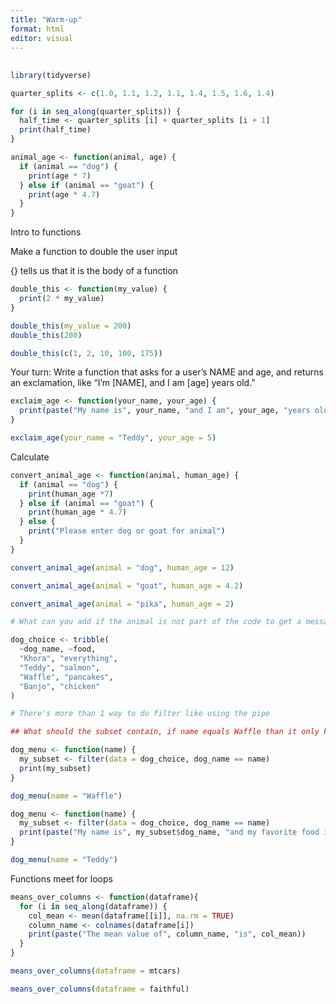 ```yaml
---
title: "Warm-up"
format: html
editor: visual
---
```


## 

```r
library(tidyverse)
```

```r
quarter_splits <- c(1.0, 1.1, 1.2, 1.1, 1.4, 1.5, 1.6, 1.4)

for (i in seq_along(quarter_splits)) {
  half_time <- quarter_splits [i] + quarter_splits [i + 1]
  print(half_time)
}
```

```r
animal_age <- function(animal, age) {
  if (animal == "dog") {
    print(age * 7)
  } else if (animal == "goat") {
    print(age * 4.7)
  }
}
```

Intro to functions

Make a function to double the user input

{} tells us that it is the body of a function

```r
double_this <- function(my_value) {
  print(2 * my_value)
}

double_this(my_value = 200)
double_this(200)

double_this(c(1, 2, 10, 100, 175))
```

Your turn: Write a function that asks for a user's NAME and age, and returns an exclamation, like "I'm \[NAME\], and I am \[age\] years old."

```r
exclaim_age <- function(your_name, your_age) {
  print(paste("My name is", your_name, "and I am", your_age, "years old!"))
}

exclaim_age(your_name = "Teddy", your_age = 5)
```

Calculate

```r
convert_animal_age <- function(animal, human_age) {
  if (animal == "dog") {
    print(human_age *7)
  } else if (animal == "goat") {
    print(human_age * 4.7)
  } else {
    print("Please enter dog or goat for animal")
  }
}

convert_animal_age(animal = "dog", human_age = 12)

convert_animal_age(animal = "goat", human_age = 4.2)

convert_animal_age(animal = "pika", human_age = 2)

# What can you add if the animal is not part of the code to get a message: else {print("Please enter dog or goat for animal")


```

```r
dog_choice <- tribble(
  ~dog_name, ~food, 
  "Khora", "everything", 
  "Teddy", "salmon", 
  "Waffle", "pancakes", 
  "Banjo", "chicken"
)

# There's more than 1 way to do filter like using the pipe

## What should the subset contain, if name equals Waffle than it only keeps 

dog_menu <- function(name) {
  my_subset <- filter(data = dog_choice, dog_name == name)
  print(my_subset)
}

dog_menu(name = "Waffle")

dog_menu <- function(name) {
  my_subset <- filter(data = dog_choice, dog_name == name)
  print(paste("My name is", my_subset$dog_name, "and my favorite food is", my_subset$food))
}

dog_menu(name = "Teddy")
```

Functions meet for loops

```r
means_over_columns <- function(dataframe){
  for (i in seq_along(dataframe)) {
    col_mean <- mean(dataframe[[i]], na.rm = TRUE)
    column_name <- colnames(dataframe[i])
    print(paste("The mean value of", column_name, "is", col_mean))
  }
}

means_over_columns(dataframe = mtcars)

means_over_columns(dataframe = faithful)

```

